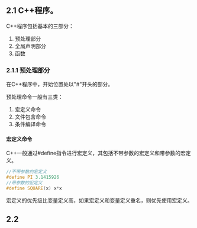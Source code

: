 
<WordCount>

## 2.1 C++程序。

C++程序包括基本的三部分：

1. 预处理部分
2. 全局声明部分
3. 函数

### 2.1.1 预处理部分

在C++程序中，开始位置处以"#"开头的部分。

预处理命令一般有三类：

1. 宏定义命令
2. 文件包含命令
3. 条件编译命令

#### 宏定义命令

C++一般通过#define指令进行宏定义，其包括不带参数的宏定义和带参数的宏定义。

```cpp
//不带参数的宏定义
#define PI 3.1415926
//带参数的宏定义
#define SQUARE(x) x*x
```

宏定义的优先级比变量定义高，如果宏定义和变量定义重名，则优先使用宏定义。

## 2.2 

</WordCount>